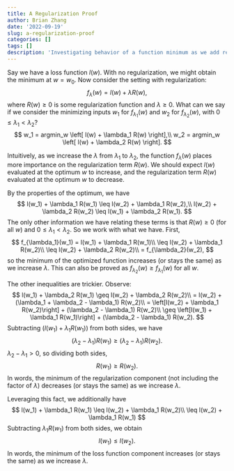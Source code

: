 ```yaml
---
title: A Regularization Proof
author: Brian Zhang
date: '2022-09-19'
slug: a-regularization-proof
categories: []
tags: []
description: 'Investigating behavior of a function minimum as we add regularization.'
---
```


Say we have a loss function $l(w)$. With no regularization, we might obtain the minimum at $w = w_0$. Now consider the setting with regularization:
$$
f_\lambda(w) = l(w) + \lambda R(w),
$$
where $R(w) \geq 0$ is some regularization function and $\lambda \geq 0$. What can we say if we consider the minimizing inputs $w_1$ for $f_{\lambda_1}(w)$ and $w_2$ for $f_{\lambda_2}(w)$, with $0 \leq \lambda_1 < \lambda_2$?
$$
w_1 = argmin_w \left[ l(w) + \lambda_1 R(w) \right],\\
w_2 = argmin_w \left[ l(w) + \lambda_2 R(w) \right].
$$

Intuitively, as we increase the $\lambda$ from $\lambda_1$ to $\lambda_2$, the function $f_\lambda(w)$ places more importance on the regularization term $R(w)$. We should expect $l(w)$ evaluated at the optimum $w$ to increase, and the regularization term $R(w)$ evaluated at the optimum $w$ to decrease.

By the properties of the optimum, we have
$$
l(w_1) + \lambda_1 R(w_1) \leq l(w_2) + \lambda_1 R(w_2),\\
l(w_2) + \lambda_2 R(w_2) \leq l(w_1) + \lambda_2 R(w_1).
$$
The only other information we have relating these terms is that $R(w) \geq 0$ (for all $w$) and $0 \leq \lambda_1 < \lambda_2$. So we work with what we have. First,
$$
f_{\lambda_1}(w_1) = l(w_1) + \lambda_1 R(w_1)\\
\leq l(w_2) + \lambda_1 R(w_2)\\
\leq l(w_2) + \lambda_2 R(w_2)\\
= f_{\lambda_2}(w_2),
$$
so the minimum of the optimized function increases (or stays the same) as we increase $\lambda$. This can also be proved as $f_{\lambda_2}(w) \geq f_{\lambda_1}(w)$ for all $w$.

The other inequalities are trickier. Observe:
$$
l(w_1) + \lambda_2 R(w_1) \geq l(w_2) + \lambda_2 R(w_2)\\
= l(w_2) + (\lambda_1 + \lambda_2 - \lambda_1) R(w_2)\\
= \left[l(w_2) + \lambda_1 R(w_2)\right] + (\lambda_2 - \lambda_1) R(w_2)\\
\geq \left[l(w_1) + \lambda_1 R(w_1)\right] + (\lambda_2 - \lambda_1) R(w_2).
$$
Subtracting $(l(w_1) + \lambda_1 R(w_1))$ from both sides, we have
$$
(\lambda_2 - \lambda_1) R(w_1) \geq (\lambda_2 - \lambda_1) R(w_2).
$$
$\lambda_2 - \lambda_1 > 0$, so dividing both sides,
$$
R(w_1) \geq R(w_2).
$$
In words, the minimum of the regularization component (not including the factor of $\lambda$) decreases (or stays the same) as we increase $\lambda$.

Leveraging this fact, we additionally have
$$
l(w_1) + \lambda_1 R(w_1) \leq l(w_2) + \lambda_1 R(w_2)\\
\leq l(w_2) + \lambda_1 R(w_1)
$$
Subtracting $\lambda_1 R(w_1)$ from both sides, we obtain
$$
l(w_1) \leq l(w_2).
$$
In words, the minimum of the loss function component increases (or stays the same) as we increase $\lambda$.
